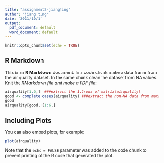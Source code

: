 ```yaml
---
title: "assignment2-jiangting"
author: "jiang ting"
date: "2021/10/1"
output:
  pdf_document: default
  word_document: default
---
```


```r
knitr::opts_chunk$set(echo = TRUE)
```

## R Markdown

This is an **R Markdown** document. In a code chunk make a data frame from the air quality dataset. In the same chunk clean the dataset from NA values. Knit the *RMarkdown file and make a PDF file*:

```r
airquality[1:6,]  ###extract the 1:6rows of matrix(airquality)
good <- complete.cases(airquality) ###extract the non-NA data from matrix airquality
good
airquality[good,][1:6,]
```

## Including Plots

You can also embed plots, for example:

```r
plot(airquality)
```

Note that the `echo = FALSE` parameter was added to the code chunk to prevent printing of the R code that generated the plot.

